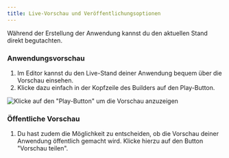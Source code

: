 ```yaml
---
title: Live-Vorschau und Veröffentlichungsoptionen
---
```


Während der Erstellung der Anwendung kannst du den aktuellen Stand direkt begutachten.

### Anwendungsvorschau

1. Im Editor kannst du den Live-Stand deiner Anwendung bequem über die Vorschau einsehen.
2. Klicke dazu einfach in der Kopfzeile des Builders auf den Play-Button.

![Klicke auf den "Play-Button" um die Vorschau anzuzeigen](</img/Vorschau anzeigen.png> "Klicke auf den \"Play-Button\" um die Vorschau anzuzeigen")

### Öffentliche Vorschau

1. Du hast zudem die Möglichkeit zu entscheiden, ob die Vorschau deiner Anwendung öffentlich gemacht wird. Klicke hierzu auf den Button "Vorschau teilen".

